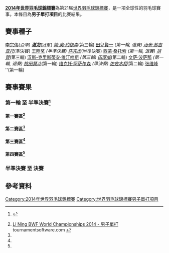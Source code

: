 {{noteTA|G1=Badminton}}
{{2014年世界羽毛球錦標賽}}
'''[[2014年世界羽毛球錦標賽|2014年世界羽毛球錦標賽]]'''為第21届[[世界羽毛球錦標賽|世界羽毛球錦標賽]]，是一項全球性的羽毛球賽事。本條目為'''男子單打項目'''的比賽結果。

==賽事種子==
{{col-start}}
{{col-2}}
{{seeds|1|一賽}} {{flagicon|MAS}} [[李宗伟|李宗伟]]''(亞軍)
{{seeds|2|4}} {{flagicon|CHN}} '''[[谌龙|谌龙]]'''''(冠軍)''
{{seeds|3|2}} {{flagicon|DEN}} [[简·奥·约根森|简·奥·约根森]] ''(第三輪)
{{seeds|4|3}} {{flagicon|JPN}} [[田兒賢一|田兒賢一]] ''(第一輪, 退賽)
{{seeds|5|3}} {{flagicon|INA}} [[汤米·苏吉亚托|汤米·苏吉亚托]]''(準決賽)
{{seeds|6|1}} {{flagicon|CHN}} [[王睜茗|王睜茗]] ''(半準決賽)
{{seeds|7|4}} {{flagicon|KOR}} [[孫完虎|孫完虎]] ''(半準決賽)
{{seeds|8|2}} {{flagicon|INA}} [[西蒙·桑托索|西蒙·桑托索]] ''(第一輪, 退賽)
{{col-2}}
{{seeds|9|3}} {{flagicon|HKG}} [[胡贇|胡贇]] ''(第三輪)
{{seeds|10|4}} {{flagicon|DEN}} [[汉斯-克里斯蒂安·维汀哈斯|汉斯-克里斯蒂安·维汀哈斯]] ''(第三輪)
{{seeds|11|3}} {{flagicon|CHN}} [[田厚威|田厚威]] ''(第二輪)
{{seeds|12|1}} {{flagicon|THA}} [[文萨·波萨那|文萨·波萨那]] ''(第一輪, 退賽)
{{seeds|13|1}} {{flagicon|JPN}} [[桃田賢斗|桃田賢斗]] ''(第一輪)
{{seeds|14|2}} {{flagicon|DEN}} [[维克托·阿萨尔森|维克托·阿萨尔森]] ''(準決賽)
{{seeds|15|2}} {{flagicon|JPN}} [[佐佐木翔|佐佐木翔]] ''(第二輪)
{{seeds|16|4}} {{flagicon|MAS}} [[张维峰|张维峰]] ''(第一輪)
{{col-end}}

==賽事賽果==
===第一輪 至 半準決賽<ref>{{cite web|title=DRAW : Updated Monday, 11th August 2014|url=http://www.bwfbadminton.org/file.aspx?id=583880&dl=1|publisher=BWF|accessdate=2014-08-11|archive-date=2014-08-12|archive-url=https://web.archive.org/web/20140812211608/http://www.bwfbadminton.org/file.aspx?id=583880&dl=1|dead-url=no}} {{en}}</ref>===
====第一賽區<ref name="MS">[http://bwf.tournamentsoftware.com/sport/draw.aspx?id=09C98312-A11A-4F8B-9CF9-0926A1777ADA&draw=1 Li Ning BWF World Championships 2014 - 男子單打] {{Wayback|url=http://bwf.tournamentsoftware.com/sport/draw.aspx?id=09C98312-A11A-4F8B-9CF9-0926A1777ADA&draw=1 |date=20170324160347 }} tournamentsoftware.com {{en}}</ref>====
{{16TeamBracket-Compact-Tennis3
| RD1=第一轮（64強）<br/>8月25日
| RD2=第二轮（32強）<br/>8月27日
| RD3=第三轮（16強）<br/>8月28日
| RD4=半準決賽（8強）<br/>8月29日
| team-width=170
| score-width=20

| RD1-seed01=1
| RD1-team01='''{{flagicon|MAS}} [[李宗伟|李宗伟]]
| RD1-score01-1='''21
| RD1-score01-2='''21
| RD1-score01-3=
| RD1-seed02=
| RD1-team02={{flagicon|KOR}} [[李東根|李東根]]
| RD1-score02-1=11
| RD1-score02-2=12
| RD1-score02-3=

| RD1-seed03=
| RD1-team03='''{{flagicon|IND}} [[卡夏普·帕鲁帕利|卡夏普·帕鲁帕利]]
| RD1-score03-1='''26
| RD1-score03-2=13
| RD1-score03-3='''21
| RD1-seed04=
| RD1-team04={{flagicon|GER}} [[迪特尔·杜马克|迪特尔·杜马克]]
| RD1-score04-1=24
| RD1-score04-2='''21
| RD1-score04-3=18

| RD1-seed05=12
| RD1-team05={{flagicon|THA}} [[文萨·波萨那|文萨·波萨那]] (退賽)
| RD1-score05-1=
| RD1-score05-2=
| RD1-score05-3=
| RD1-seed06=
| RD1-team06='''{{flagicon|IRE}} [[斯科特·埃文斯|斯科特·埃文斯]]
| RD1-score06-1=
| RD1-score06-2=
| RD1-score06-3=

| RD1-seed07=
| RD1-team07={{flagicon|BRA}} [[丹尼尔·帕约拉|丹尼尔·帕约拉]]
| RD1-score07-1='''21
| RD1-score07-2=11
| RD1-score07-3=17
| RD1-seed08=
| RD1-team08='''{{flagicon|AUT}} [[大卫·奥伯诺斯特勒|大卫·奥伯诺斯特勒]]
| RD1-score08-1=17
| RD1-score08-2='''21
| RD1-score08-3='''21

| RD1-seed09=6
| RD1-team09='''{{flagicon|CHN}} [[王睜茗|王睜茗]]
| RD1-score09-1='''21
| RD1-score09-2='''21
| RD1-score09-3=
| RD1-seed10=
| RD1-team10={{flagicon|POL}} [[麦克·罗加尔斯基|麦克·罗加尔斯基]]
| RD1-score10-1=15
| RD1-score10-2=12
| RD1-score10-3=

| RD1-seed11=
| RD1-team11='''{{flagicon|CZE}} [[彼得·考卡尔|彼得·考卡尔]]
| RD1-score11-1='''21
| RD1-score11-2='''21
| RD1-score11-3=
| RD1-seed12=
| RD1-team12={{flagicon|RUS}} [[弗拉基米尔·伊万诺夫|弗拉基米尔·伊万诺夫]]
| RD1-score12-1=19
| RD1-score12-2=16
| RD1-score12-3=

| RD1-seed13=13
| RD1-team13={{flagicon|JPN}} [[桃田賢斗|桃田賢斗]]
| RD1-score13-1='''21
| RD1-score13-2=18
| RD1-score13-3=12
| RD1-seed14=
| RD1-team14='''{{flagicon|HKG}} [[魏楠|魏楠]]
| RD1-score14-1=18
| RD1-score14-2='''21
| RD1-score14-3='''21

| RD1-seed15=
| RD1-team15={{nowrap|{{flagicon|UKR}} [[瓦列里·阿特拉什琴科夫|瓦列里·阿特拉什琴科夫]]}}
| RD1-score15-1='''21
| RD1-score15-2=17
| RD1-score15-3=16
| RD1-seed16=
| RD1-team16='''{{flagicon|SRI}} [[迪奴卡·卡鲁纳拉特纳|迪奴卡·卡鲁纳拉特纳]]
| RD1-score16-1=18
| RD1-score16-2='''21
| RD1-score16-3='''21

| RD2-seed01=1
| RD2-team01='''{{flagicon|MAS}} [[李宗伟|李宗伟]]
| RD2-score01-1='''21
| RD2-score01-2='''21
| RD2-score01-3=
| RD2-seed02=
| RD2-team02={{flagicon|IND}} [[卡夏普·帕鲁帕利|K·帕鲁帕利]]
| RD2-score02-1=12
| RD2-score02-2=9
| RD2-score02-3=

| RD2-seed03=
| RD2-team03='''{{flagicon|IRE}} [[斯科特·埃文斯|S·埃文斯]]
| RD2-score03-1='''21
| RD2-score03-2='''21
| RD2-score03-3=
| RD2-seed04=
| RD2-team04={{nowrap|{{flagicon|AUT}} [[大卫·奥伯诺斯特勒|D·奥伯诺斯特勒]]}}
| RD2-score04-1=7
| RD2-score04-2=18
| RD2-score04-3=

| RD2-seed05=6
| RD2-team05='''{{flagicon|CHN}} [[王睜茗|王睜茗]]
| RD2-score05-1='''21
| RD2-score05-2=19
| RD2-score05-3='''21
| RD2-seed06=
| RD2-team06={{flagicon|CZE}} [[彼得·考卡尔|P·考卡尔]]
| RD2-score06-1=15
| RD2-score06-2='''21
| RD2-score06-3=7

| RD2-seed07=
| RD2-team07='''{{flagicon|HKG}} [[魏楠|魏楠]]
| RD2-score07-1=19
| RD2-score07-2='''21
| RD2-score07-3='''21
| RD2-seed08=
| RD2-team08={{flagicon|SRI}} [[迪奴卡·卡鲁纳拉特纳|D·卡鲁纳拉特纳]]
| RD2-score08-1='''21
| RD2-score08-2=16
| RD2-score08-3=13

| RD3-seed01=1
| RD3-team01='''{{flagicon|MAS}} [[李宗伟|李宗伟]]
| RD3-score01-1='''21
| RD3-score01-2='''21
| RD3-score01-3=
| RD3-seed02=
| RD3-team02={{nowrap|{{flagicon|IRE}} [[斯科特·埃文斯|S·埃文斯]]}}
| RD3-score02-1=11
| RD3-score02-2=12
| RD3-score02-3=

| RD3-seed03=6
| RD3-team03='''{{flagicon|CHN}} [[王睜茗|王睜茗]]
| RD3-score03-1='''21
| RD3-score03-2='''21
| RD3-score03-3=
| RD3-seed04=
| RD3-team04={{flagicon|HKG}} [[魏楠|魏楠]]
| RD3-score04-1=15
| RD3-score04-2=18
| RD3-score04-3=

| RD4-seed01=1
| RD4-team01='''{{nowrap|{{flagicon|MAS}} [[李宗伟|李宗伟]]}}
| RD4-score01-1='''21
| RD4-score01-2='''21
| RD4-score01-3=
| RD4-seed02=6
| RD4-team02={{flagicon|CHN}} [[王睜茗|王睜茗]]
| RD4-score02-1=8
| RD4-score02-2=11
| RD4-score02-3=
}}

====第二賽區<ref name="MS"/>====
{{16TeamBracket-Compact-Tennis3
| RD1=第一轮（64強）<br/>8月25日
| RD2=第二轮（32強）<br/>8月27日
| RD3=第三轮（16強）<br/>8月28日
| RD4=半準決賽（8強）<br/>8月29日
| team-width=170
| score-width=20

| RD1-seed01=3
| RD1-team01='''{{flagicon|DEN}} [[简·奥·约根森|简·奥·约根森]]
| RD1-score01-1='''21
| RD1-score01-2='''21
| RD1-score01-3=
| RD1-seed02=
| RD1-team02={{nowrap|{{flagicon|BEL}} [[马克西姆·莫雷尔斯|马克西姆·莫雷尔斯]]}}
| RD1-score02-1=15
| RD1-score02-2=11
| RD1-score02-3=

| RD1-seed03=
| RD1-team03='''{{flagicon|FIN}} [[埃图·海诺|埃图·海诺]]
| RD1-score03-1='''21
| RD1-score03-2='''21
| RD1-score03-3=
| RD1-seed04=
| RD1-team04={{flagicon|ITA}} [[乔瓦尼·格列柯|乔瓦尼·格列柯]]
| RD1-score04-1=11
| RD1-score04-2=13
| RD1-score04-3=

| RD1-seed05=15
| RD1-team05='''{{flagicon|JPN}} [[佐佐木翔|佐佐木翔]]
| RD1-score05-1='''21
| RD1-score05-2='''21
| RD1-score05-3=
| RD1-seed06=
| RD1-team06={{flagicon|CUB}} [[奥斯莱尼·格雷罗|奥斯莱尼·格雷罗]]
| RD1-score06-1=13
| RD1-score06-2=15
| RD1-score06-3=

| RD1-seed07=
| RD1-team07={{flagicon|EST}} [[劳尔·穆斯特|劳尔·穆斯特]]
| RD1-score07-1='''21
| RD1-score07-2=18
| RD1-score07-3=17
| RD1-seed08=
| RD1-team08='''{{flagicon|TPE}} [[周天成|周天成]]
| RD1-score08-1=16
| RD1-score08-2='''21
| RD1-score08-3='''21

| RD1-seed09=8
| RD1-team09={{nowrap|{{flagicon|INA}} [[西蒙·桑托索|西蒙·桑托索]] (退賽)}}
| RD1-score09-1=
| RD1-score09-2=
| RD1-score09-3=
| RD1-seed10=
| RD1-team10='''{{flagicon|ESP}} [[巴勃罗·阿维安|巴勃罗·阿维安]]
| RD1-score10-1=
| RD1-score10-2=
| RD1-score10-3=

| RD1-seed11=
| RD1-team11={{flagicon|USA}} [[舒之顥|舒之顥]]
| RD1-score11-1=16
| RD1-score11-2=17
| RD1-score11-3=
| RD1-seed12=
| RD1-team12='''{{flagicon|VIE}} [[阮進明|阮進明]]
| RD1-score12-1='''21
| RD1-score12-2='''21
| RD1-score12-3=

| RD1-seed13=14
| RD1-team13='''{{flagicon|DEN}} [[维克托·阿萨尔森|维克托·阿萨尔森]]
| RD1-score13-1='''21
| RD1-score13-2='''21
| RD1-score13-3=
| RD1-seed14=
| RD1-team14={{flagicon|SWE}} [[亨利·胡尔斯凯宁|亨利·胡尔斯凯宁]]
| RD1-score14-1=14
| RD1-score14-2=15
| RD1-score14-3=

| RD1-seed15=
| RD1-team15={{flagicon|NZL}} [[吳一凡|吳一凡]]
| RD1-score15-1=16
| RD1-score15-2=13
| RD1-score15-3=
| RD1-seed16=
| RD1-team16='''{{flagicon|NED}} [[埃里克·迈斯|埃里克·迈斯]]
| RD1-score16-1='''21
| RD1-score16-2='''21
| RD1-score16-3=

| RD2-seed01=3
| RD2-team01='''{{flagicon|DEN}} [[简·奥·约根森|J·O·约根森]]
| RD2-score01-1='''21
| RD2-score01-2='''21
| RD2-score01-3=
| RD2-seed02=
| RD2-team02={{flagicon|FIN}} [[埃图·海诺|埃图·海诺]]
| RD2-score02-1=9
| RD2-score02-2=17
| RD2-score02-3=

| RD2-seed03=15
| RD2-team03={{flagicon|JPN}} [[佐佐木翔|佐佐木翔]]
| RD2-score03-1=16
| RD2-score03-2=19
| RD2-score03-3=
| RD2-seed04=
| RD2-team04='''{{flagicon|TPE}} [[周天成|周天成]]
| RD2-score04-1='''21
| RD2-score04-2='''21
| RD2-score04-3=

| RD2-seed05=
| RD2-team05={{flagicon|ESP}} [[巴勃罗·阿维安|P·阿维安]]
| RD2-score05-1=7
| RD2-score05-2='''21
| RD2-score05-3=10
| RD2-seed06=
| RD2-team06='''{{flagicon|VIE}} [[阮進明|阮進明]]
| RD2-score06-1='''21
| RD2-score06-2=19
| RD2-score06-3='''21

| RD2-seed07=14
| RD2-team07='''{{nowrap|{{flagicon|DEN}} [[维克托·阿萨尔森|V·阿萨尔森]]}}
| RD2-score07-1='''21
| RD2-score07-2='''21
| RD2-score07-3=
| RD2-seed08=
| RD2-team08={{flagicon|NED}} [[埃里克·迈斯|E·迈斯]]
| RD2-score08-1=9
| RD2-score08-2=10
| RD2-score08-3=

| RD3-seed01=3
| RD3-team01={{nowrap|{{flagicon|DEN}} [[简·奥·约根森|J·O·约根森]] (中途退出)}}
| RD3-score01-1=9
| RD3-score01-2=''4
| RD3-score01-3=
| RD3-seed02=
| RD3-team02='''{{flagicon|TPE}} [[周天成|周天成]]
| RD3-score02-1='''21
| RD3-score02-2=''9
| RD3-score02-3=

| RD3-seed03=
| RD3-team03={{flagicon|VIE}} [[阮進明|阮進明]]
| RD3-score03-1=16
| RD3-score03-2=17
| RD3-score03-3=
| RD3-seed04=14
| RD3-team04='''{{nowrap|{{flagicon|DEN}} [[维克托·阿萨尔森|V·阿萨尔森]]}}
| RD3-score04-1='''21
| RD3-score04-2='''21
| RD3-score04-3=

| RD4-seed01=
| RD4-team01={{flagicon|TPE}} [[周天成|周天成]]
| RD4-score01-1=14
| RD4-score01-2=14
| RD4-score01-3=
| RD4-seed02=14
| RD4-team02='''{{nowrap|{{flagicon|DEN}} [[维克托·阿萨尔森|V·阿萨尔森]]}}
| RD4-score02-1='''21
| RD4-score02-2='''21
| RD4-score02-3=
}}

====第三賽區<ref name="MS"/>====
{{16TeamBracket-Compact-Tennis3
| RD1=第一轮（64強）<br/>8月26日
| RD2=第二轮（32強）<br/>8月27日
| RD3=第三轮（16強）<br/>8月28日
| RD4=半準決賽（8強）<br/>8月29日
| team-width=170
| score-width=20

| RD1-seed01=
| RD1-team01={{flagicon|ISR}} [[米沙·西尔伯曼|米沙·西尔伯曼]]
| RD1-score01-1='''21
| RD1-score01-2=14
| RD1-score01-3=14
| RD1-seed02=
| RD1-team02='''{{flagicon|FIN}} [[維萊·朗|維萊·朗]]
| RD1-score02-1=11
| RD1-score02-2='''21
| RD1-score02-3='''21

| RD1-seed03=
| RD1-team03={{flagicon|BRA}} [[亚历克斯·汤|亚历克斯·汤]]
| RD1-score03-1=15
| RD1-score03-2=17
| RD1-score03-3=
| RD1-seed04=9
| RD1-team04='''{{flagicon|HKG}} [[胡贇|胡贇]]
| RD1-score04-1='''21
| RD1-score04-2='''21
| RD1-score04-3=

| RD1-seed05=
| RD1-team05={{flagicon|UKR}} [[德米特罗·扎瓦德斯基|德米特罗·扎瓦德斯基]]
| RD1-score05-1=6
| RD1-score05-2=13
| RD1-score05-3=
| RD1-seed06=
| RD1-team06='''{{nowrap|{{flagicon|RUS}} [[弗拉基米尔·马尔科夫|弗拉基米尔·马尔科夫]]}}
| RD1-score06-1='''21
| RD1-score06-2='''21
| RD1-score06-3=

| RD1-seed07=
| RD1-team07={{flagicon|SIN}} [[黄梓良|黄梓良]]
| RD1-score07-1=12
| RD1-score07-2=14
| RD1-score07-3=
| RD1-seed08=5
| RD1-team08='''{{flagicon|INA}} [[汤米·苏吉亚托|汤米·苏吉亚托]]
| RD1-score08-1='''21
| RD1-score08-2='''21
| RD1-score08-3=

| RD1-seed09=
| RD1-team09={{flagicon|SWE}} [[马蒂亚斯·博里|马蒂亚斯·博里]]
| RD1-score09-1=11
| RD1-score09-2=8
| RD1-score09-3=
| RD1-seed10=
| RD1-team10='''{{flagicon|NED}} [[方發財|方發財]]
| RD1-score10-1='''21
| RD1-score10-2='''21
| RD1-score10-3=

| RD1-seed11=
| RD1-team11={{flagicon|JPN}} [[上田拓馬|上田拓馬]]
| RD1-score11-1=16
| RD1-score11-2='''21
| RD1-score11-3=14
| RD1-seed12=11
| RD1-team12='''{{flagicon|CHN}} [[田厚威|田厚威]]
| RD1-score12-1='''21
| RD1-score12-2=12
| RD1-score12-3='''21

| RD1-seed13=
| RD1-team13='''{{flagicon|THA}} [[达农沙·森颂汶素|达农沙·森颂汶素]]
| RD1-score13-1='''21
| RD1-score13-2='''21
| RD1-score13-3=
| RD1-seed14=
| RD1-team14={{flagicon|SCO}} [[基兰·梅里利斯|基兰·梅里利斯]]
| RD1-score14-1=16
| RD1-score14-2=17
| RD1-score14-3=

| RD1-seed15=
| RD1-team15='''{{flagicon|IND}} [[阿贾伊·贾亚拉姆|阿贾伊·贾亚拉姆]]
| RD1-score15-1=
| RD1-score15-2=
| RD1-score15-3=
| RD1-seed16=4
| RD1-team16={{flagicon|JPN}} [[田兒賢一|田兒賢一]] (退賽)
| RD1-score16-1=
| RD1-score16-2=
| RD1-score16-3=

| RD2-seed01=
| RD2-team01={{flagicon|FIN}} [[維萊·朗|V·朗]]
| RD2-score01-1='''21
| RD2-score01-2=15
| RD2-score01-3=17
| RD2-seed02=9
| RD2-team02='''{{flagicon|HKG}} [[胡贇|胡贇]]
| RD2-score02-1=17
| RD2-score02-2='''21
| RD2-score02-3='''21

| RD2-seed03=
| RD2-team03={{flagicon|RUS}} [[弗拉基米尔·马尔科夫|V·马尔科夫]]
| RD2-score03-1=16
| RD2-score03-2=13
| RD2-score03-3=
| RD2-seed04=5
| RD2-team04='''{{flagicon|INA}} [[汤米·苏吉亚托|T·苏吉亚托]]
| RD2-score04-1='''21
| RD2-score04-2='''21
| RD2-score04-3=

| RD2-seed05=
| RD2-team05='''{{flagicon|NED}} [[方發財|方發財]]
| RD2-score05-1='''21
| RD2-score05-2='''21
| RD2-score05-3=
| RD2-seed06=11
| RD2-team06={{flagicon|CHN}} [[田厚威|田厚威]]
| RD2-score06-1=15
| RD2-score06-2=16
| RD2-score06-3=

| RD2-seed07=
| RD2-team07='''{{flagicon|THA}} [[达农沙·森颂汶素|T·森颂汶素]]
| RD2-score07-1='''21
| RD2-score07-2='''21
| RD2-score07-3=
| RD2-seed08=
| RD2-team08={{nowrap|{{flagicon|IND}} [[阿贾伊·贾亚拉姆|A·贾亚拉姆]]}}
| RD2-score08-1=17
| RD2-score08-2=14
| RD2-score08-3=

| RD3-seed01=9
| RD3-team01={{flagicon|HKG}} [[胡贇|胡贇]]
| RD3-score01-1=10
| RD3-score01-2=11
| RD3-score01-3=
| RD3-seed02=5
| RD3-team02='''{{nowrap|{{flagicon|INA}} [[汤米·苏吉亚托|T·苏吉亚托]]}}
| RD3-score02-1='''21
| RD3-score02-2='''21
| RD3-score02-3=

| RD3-seed03=
| RD3-team03='''{{flagicon|NED}} [[方發財|方發財]]
| RD3-score03-1=19
| RD3-score03-2='''21
| RD3-score03-3='''21
| RD3-seed04=
| RD3-team04={{flagicon|THA}} [[达农沙·森颂汶素|T·森颂汶素]]
| RD3-score04-1='''21
| RD3-score04-2=18
| RD3-score04-3=16

| RD4-seed01=5
| RD4-team01='''{{nowrap|{{flagicon|INA}} [[汤米·苏吉亚托|T·苏吉亚托]]}}
| RD4-score01-1='''22
| RD4-score01-2='''21
| RD4-score01-3=
| RD4-seed02=
| RD4-team02={{flagicon|NED}} [[方發財|方發財]]
| RD4-score02-1=20
| RD4-score02-2=19
| RD4-score02-3=
}}

====第四賽區<ref name="MS"/>====
{{16TeamBracket-Compact-Tennis3
| RD1=第一轮（64強）<br/>8月26日
| RD2=第二轮（32強）<br/>8月27日
| RD3=第三轮（16強）<br/>8月28日
| RD4=半準決賽（8強）<br/>8月29日
| team-width=170
| score-width=20

| RD1-seed01=
| RD1-team01={{flagicon|CZE}} [[扬·弗罗利希|扬·弗罗利希]]
| RD1-score01-1=14
| RD1-score01-2=17
| RD1-score01-3=
| RD1-seed02=
| RD1-team02='''{{flagicon|BEL}} [[谭雨涵|谭雨涵]]
| RD1-score02-1='''21
| RD1-score02-2='''21
| RD1-score02-3=

| RD1-seed03=
| RD1-team03={{flagicon|TPE}} [[許仁豪|許仁豪]]
| RD1-score03-1=17
| RD1-score03-2=11
| RD1-score03-3=
| RD1-seed04=10
| RD1-team04='''{{nowrap|{{flagicon|DEN}} [[汉斯-克里斯蒂安·维汀哈斯|汉斯-克里斯蒂安·维汀哈斯]]}}
| RD1-score04-1='''21
| RD1-score04-2='''21
| RD1-score04-3=

| RD1-seed05=
| RD1-team05='''{{flagicon|USA}} [[萨塔瓦特·庞拉尔莱特|萨塔瓦特·庞拉尔莱特]]
| RD1-score05-1='''21
| RD1-score05-2='''21
| RD1-score05-3=
| RD1-seed06=
| RD1-team06={{flagicon|RSA}} [[雅各布·马列卡|雅各布·马列卡]]
| RD1-score06-1=16
| RD1-score06-2=16
| RD1-score06-3=

| RD1-seed07=
| RD1-team07={{flagicon|FRA}} [[布里斯·利弗德斯|布里斯·利弗德斯]]
| RD1-score07-1='''22
| RD1-score07-2=12
| RD1-score07-3=19
| RD1-seed08=7
| RD1-team08='''{{flagicon|KOR}} [[孫完虎|孫完虎]]
| RD1-score08-1=20
| RD1-score08-2='''21
| RD1-score08-3='''21

| RD1-seed09=
| RD1-team09='''{{flagicon|IND}} [[斯里坎特·基达姆比|斯里坎特·基达姆比]]
| RD1-score09-1='''21
| RD1-score09-2=11
| RD1-score09-3='''21
| RD1-seed10=
| RD1-team10={{flagicon|SLO}} [[伊斯托克·乌特鲁萨|伊斯托克·乌特鲁萨]]
| RD1-score10-1=11
| RD1-score10-2='''21
| RD1-score10-3=12

| RD1-seed11=
| RD1-team11='''{{flagicon|ENG}} [[拉吉夫·欧斯夫|拉吉夫·欧斯夫]]
| RD1-score11-1=17
| RD1-score11-2='''24
| RD1-score11-3='''21
| RD1-seed12=16
| RD1-team12={{flagicon|MAS}} [[张维峰|张维峰]]
| RD1-score12-1='''21
| RD1-score12-2=22
| RD1-score12-3=16

| RD1-seed13=
| RD1-team13='''{{flagicon|GER}} [[马克·茨维布勒|马克·茨维布勒]]
| RD1-score13-1='''21
| RD1-score13-2='''21
| RD1-score13-3=
| RD1-seed14=
| RD1-team14={{flagicon|SRI}} [[尼卢卡·卡鲁纳拉特纳|尼卢卡·卡鲁纳拉特纳]]
| RD1-score14-1=18
| RD1-score14-2=11
| RD1-score14-3=

| RD1-seed15=
| RD1-team15={{flagicon|AUT}} [[卢卡·瓦贝尔|卢卡·瓦贝尔]]
| RD1-score15-1=8
| RD1-score15-2=10
| RD1-score15-3=
| RD1-seed16=2
| RD1-team16='''{{flagicon|CHN}} [[谌龙|谌龙]]
| RD1-score16-1='''21
| RD1-score16-2='''21
| RD1-score16-3=

| RD2-seed01=
| RD2-team01={{flagicon|BEL}} [[谭雨涵|谭雨涵]]
| RD2-score01-1=18
| RD2-score01-2=15
| RD2-score01-3=
| RD2-seed02=10
| RD2-team02='''{{nowrap|{{flagicon|DEN}} [[汉斯-克里斯蒂安·维汀哈斯|H-K·维汀哈斯]]}}
| RD2-score02-1='''21
| RD2-score02-2='''21
| RD2-score02-3=

| RD2-seed03=
| RD2-team03={{flagicon|USA}} [[萨塔瓦特·庞拉尔莱特|S·庞拉尔莱特]]
| RD2-score03-1=6
| RD2-score03-2=12
| RD2-score03-3=
| RD2-seed04=7
| RD2-team04='''{{flagicon|KOR}} [[孫完虎|孫完虎]]
| RD2-score04-1='''21
| RD2-score04-2='''21
| RD2-score04-3=

| RD2-seed05=
| RD2-team05='''{{flagicon|IND}} [[斯里坎特·基达姆比|S·基达姆比]]
| RD2-score05-1='''21
| RD2-score05-2='''21
| RD2-score05-3=
| RD2-seed06=
| RD2-team06={{flagicon|ENG}} [[拉吉夫·欧斯夫|R·欧斯夫]]
| RD2-score06-1=18
| RD2-score06-2=13
| RD2-score06-3=

| RD2-seed07=
| RD2-team07={{flagicon|GER}} [[马克·茨维布勒|M·茨维布勒]]
| RD2-score07-1=11
| RD2-score07-2=10
| RD2-score07-3=
| RD2-seed08=2
| RD2-team08='''{{flagicon|CHN}} [[谌龙|谌龙]]
| RD2-score08-1='''21
| RD2-score08-2='''21
| RD2-score08-3=

| RD3-seed01=10
| RD3-team01={{nowrap|{{flagicon|DEN}} [[汉斯-克里斯蒂安·维汀哈斯|H-K·维汀哈斯]]}}
| RD3-score01-1=19
| RD3-score01-2=12
| RD3-score01-3=
| RD3-seed02=7
| RD3-team02='''{{flagicon|KOR}} [[孫完虎|孫完虎]]
| RD3-score02-1='''21
| RD3-score02-2='''21
| RD3-score02-3=

| RD3-seed03=
| RD3-team03={{flagicon|IND}} [[斯里坎特·基达姆比|S·基达姆比]]
| RD3-score03-1=12
| RD3-score03-2=10
| RD3-score03-3=
| RD3-seed04=2
| RD3-team04='''{{flagicon|CHN}} [[谌龙|谌龙]]
| RD3-score04-1='''21
| RD3-score04-2='''21
| RD3-score04-3=

| RD4-seed01=7
| RD4-team01={{nowrap|{{flagicon|KOR}} [[孫完虎|孫完虎]]}}
| RD4-score01-1=14
| RD4-score01-2='''21
| RD4-score01-3=17
| RD4-seed02=2
| RD4-team02='''{{flagicon|CHN}} [[谌龙|谌龙]]
| RD4-score02-1='''21
| RD4-score02-2=12
| RD4-score02-3='''21
}}

===半準決賽 至 決賽===
{{8TeamBracket-Tennis3
| RD1=半準決賽<br/>8月29日
| RD2=準決賽<br/>8月30日
| RD3=決賽<br/>8月31日
| team-width=200
| score-width=20

| RD1-seed1=1
| RD1-team1='''{{flagicon|MAS}} [[李宗伟|李宗伟]]
| RD1-score1-1='''21
| RD1-score1-2='''21
| RD1-score1-3=
| RD1-seed2=6
| RD1-team2={{flagicon|CHN}} [[王睜茗|王睜茗]]
| RD1-score2-1=8
| RD1-score2-2=11
| RD1-score2-3=

| RD1-seed3= 
| RD1-team3={{flagicon|TPE}} [[周天成|周天成]]
| RD1-score3-1=14
| RD1-score3-2=14
| RD1-score3-3=
| RD1-seed4=14
| RD1-team4='''{{nowrap|{{flagicon|DEN}} [[维克托·阿萨尔森|维克托·阿萨尔森]]}}
| RD1-score4-1='''21
| RD1-score4-2='''21
| RD1-score4-3=

| RD1-seed5=5
| RD1-team5='''{{flagicon|INA}} [[汤米·苏吉亚托|汤米·苏吉亚托]]
| RD1-score5-1='''22
| RD1-score5-2='''21
| RD1-score5-3=
| RD1-seed6= 
| RD1-team6={{flagicon|NED}} [[方發財|方發財]]
| RD1-score6-1=20
| RD1-score6-2=19
| RD1-score6-3=

| RD1-seed7=7
| RD1-team7={{flagicon|KOR}} [[孫完虎|孫完虎]]
| RD1-score7-1=14
| RD1-score7-2='''21
| RD1-score7-3=17
| RD1-seed8=2
| RD1-team8='''{{flagicon|CHN}} [[谌龙|谌龙]]
| RD1-score8-1='''21
| RD1-score8-2=12
| RD1-score8-3='''21

| RD2-seed1=1
| RD2-team1='''{{flagicon|MAS}} [[李宗伟|李宗伟]]
| RD2-score1-1='''21
| RD2-score1-2='''21
| RD2-score1-3=
| RD2-seed2=14
| RD2-team2={{nowrap|{{flagicon|DEN}} [[维克托·阿萨尔森|维克托·阿萨尔森]]}}
| RD2-score2-1=9
| RD2-score2-2=7
| RD2-score2-3=

| RD2-seed3=5
| RD2-team3={{flagicon|INA}} [[汤米·苏吉亚托|汤米·苏吉亚托]]
| RD2-score3-1=16
| RD2-score3-2=20
| RD2-score3-3=
| RD2-seed4=2
| RD2-team4='''{{flagicon|CHN}} [[谌龙|谌龙]]
| RD2-score4-1='''21
| RD2-score4-2='''22
| RD2-score4-3=

| RD3-seed1=1
| RD3-team1={{nowrap|{{flagicon|MAS}} [[李宗伟|李宗伟]]}}
| RD3-score1-1=19
| RD3-score1-2=19
| RD3-score1-3=
| RD3-seed2=2
| RD3-team2='''{{flagicon|CHN}} [[谌龙|谌龙]]
| RD3-score2-1='''21
| RD3-score2-2='''21
| RD3-score2-3=
}}

== 參考資料 ==
{{Reflist}}

[[Category:2014年世界羽毛球錦標賽|Category:2014年世界羽毛球錦標賽]]
[[Category:世界羽毛球錦標賽男子單打項目|Category:世界羽毛球錦標賽男子單打項目]]